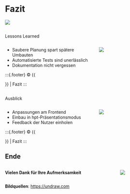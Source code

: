 # Fazit {.center}

:::{.center .secure-layout}
![](./images/title-svgs/undraw_personal-file_81l0.svg)
:::

## {auto-animate=true}

:::{.subheader}
Lessons Learned
:::

::::{.columns}
:::::{.column width="60%"}

- Saubere Planung spart spätere Umbauten
- Automatisierte Tests sind unerlässlich
- Dokumentation nicht vergessen

:::::
:::::{.column width="40%" .center}
![](./images/title-svgs/undraw_personal-file_81l0.svg)
:::::
::::

:::{.footer}
© {{<meta name>}} | Fazit
:::

## {auto-animate=true}

:::{.subheader}
Ausblick
:::

::::{.columns}
:::::{.column width="60%"}

- Anpassungen am Frontend
- Einbau in hpt-Präsentationsmodus
- Feedback der Nutzer einholen

:::::

:::::{.column width="40%" .center}
![](./images/title-svgs/undraw_personal-file_81l0.svg)
:::::
::::

:::{.footer}
© {{<meta name>}} | Fazit
:::

## Ende {.center}

::::{.columns}

:::::{.column width="50%"}

**Vielen Dank für Ihre Aufmerksamkeit**

:::::

:::::{.column .center}
![](./images/title-svgs/undraw_omega_aj2q.svg)
:::::

::::

:::{.footer}
**Bildquellen**: [https://undraw.com](https://undraw.com)
:::
